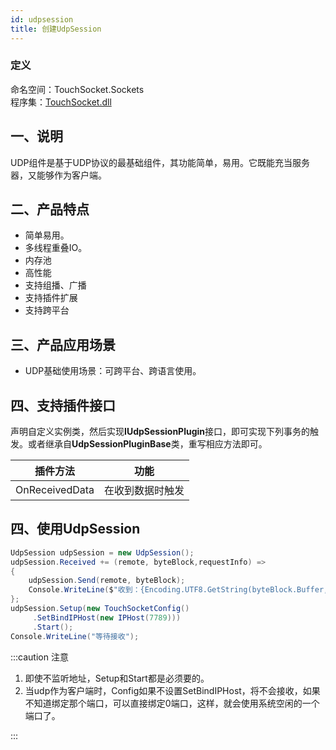 ```yaml
---
id: udpsession
title: 创建UdpSession
---
```


### 定义

命名空间：TouchSocket.Sockets <br/>
程序集：[TouchSocket.dll](https://www.nuget.org/packages/TouchSocket)

## 一、说明
UDP组件是基于UDP协议的最基础组件，其功能简单，易用。它既能充当服务器，又能够作为客户端。

## 二、产品特点

- 简单易用。
- 多线程重叠IO。
- 内存池
- 高性能
- 支持组播、广播
- 支持插件扩展
- 支持跨平台

## 三、产品应用场景

- UDP基础使用场景：可跨平台、跨语言使用。

## 四、支持插件接口

声明自定义实例类，然后实现**IUdpSessionPlugin**接口，即可实现下列事务的触发。或者继承自**UdpSessionPluginBase**类，重写相应方法即可。

|  插件方法| 功能 |
| --- | --- |
| OnReceivedData | 在收到数据时触发 |

## 四、使用UdpSession

```csharp
UdpSession udpSession = new UdpSession();
udpSession.Received += (remote, byteBlock,requestInfo) =>
{
    udpSession.Send(remote, byteBlock);
    Console.WriteLine($"收到：{Encoding.UTF8.GetString(byteBlock.Buffer, 0, byteBlock.Len)}");
};
udpSession.Setup(new TouchSocketConfig()
     .SetBindIPHost(new IPHost(7789)))
     .Start();
Console.WriteLine("等待接收");

```
:::caution 注意

1. 即使不监听地址，Setup和Start都是必须要的。
2. 当udp作为客户端时，Config如果不设置SetBindIPHost，将不会接收，如果不知道绑定那个端口，可以直接绑定0端口，这样，就会使用系统空闲的一个端口了。

:::  